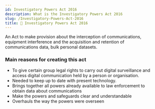 ```yaml
---
id: Investigatory Powers Act 2016
description: What is the Investigatory Powers Act 2016
slug: /Investigatory-Powers-Act-2016
title: 🔎 Investigatory Powers Act 2016
---
```



An Act to make provision about the interception of communications, equipment interference and the acquisition and retention of communications data, bulk personal datasets.

### Main reasons for creating this act

- To give certain group legal rights to carry out digital surveillance and access digital communication held by a person or organisation.
- Needed to keep up to date with present technology.
- Brings together all powers already available to law enforcement to obtain data about communications
- Make the powers and safeguards clear and understandable
- Overhauls the way the powers were overseen